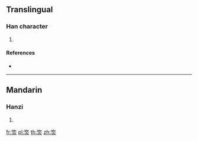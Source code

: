{{character info/new}}
==Translingual==

===Han character===
{{Han char|rn=86|rad=火|as=07|sn=11|four=|canj=ROF|ids=⿱吹火}}

# {{defn|Han|sort=火07}}

====References====
* {{Han ref|kx=0672.110|dkj=19066|hdz=32204.110|uh=7101|ud=28929}}

----

==Mandarin==

===Hanzi===
{{cmn-hanzi|pin=[[x]] (xi)|wg=<sup>i</sup>}}

# {{defn|lang=cmn|sort=火07}}

[[fr:焁]]
[[pl:焁]]
[[th:焁]]
[[zh:焁]]